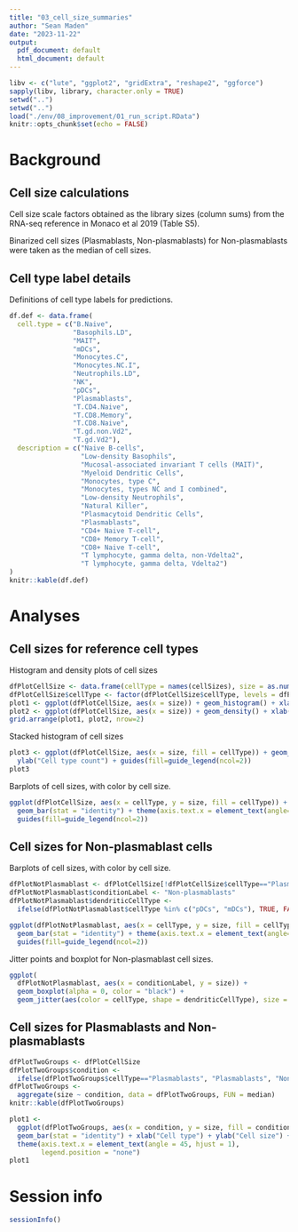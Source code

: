 ```yaml
---
title: "03_cell_size_summaries"
author: "Sean Maden"
date: "2023-11-22"
output:
  pdf_document: default
  html_document: default
---
```


```r
libv <- c("lute", "ggplot2", "gridExtra", "reshape2", "ggforce")
sapply(libv, library, character.only = TRUE)
setwd("..")
setwd("..")
load("./env/08_improvement/01_run_script.RData")
knitr::opts_chunk$set(echo = FALSE)
```

# Background

## Cell size calculations

Cell size scale factors obtained as the library sizes (column sums) from the 
RNA-seq reference in Monaco et al 2019 (Table S5).

Binarized cell sizes (Plasmablasts, Non-plasmablasts) for Non-plasmablasts were 
taken as the median of cell sizes.

## Cell type label details

Definitions of cell type labels for predictions.

```r
df.def <- data.frame(
  cell.type = c("B.Naive",
                "Basophils.LD",
                "MAIT",
                "mDCs",
                "Monocytes.C",
                "Monocytes.NC.I",
                "Neutrophils.LD",
                "NK",
                "pDCs",
                "Plasmablasts",
                "T.CD4.Naive",
                "T.CD8.Memory",
                "T.CD8.Naive",
                "T.gd.non.Vd2",
                "T.gd.Vd2"),
  description = c("Naive B-cells",
                  "Low-density Basophils",
                  "Mucosal-associated invariant T cells (MAIT)",
                  "Myeloid Dendritic Cells",
                  "Monocytes, type C",
                  "Monocytes, types NC and I combined",
                  "Low-density Neutrophils",
                  "Natural Killer",
                  "Plasmacytoid Dendritic Cells",
                  "Plasmablasts",
                  "CD4+ Naive T-cell",
                  "CD8+ Memory T-cell",
                  "CD8+ Naive T-cell",
                  "T lymphocyte, gamma delta, non-Vdelta2",
                  "T lymphocyte, gamma delta, Vdelta2")
)
knitr::kable(df.def)
```

# Analyses

## Cell sizes for reference cell types

Histogram and density plots of cell sizes

```r
dfPlotCellSize <- data.frame(cellType = names(cellSizes), size = as.numeric(cellSizes))
dfPlotCellSize$cellType <- factor(dfPlotCellSize$cellType, levels = dfPlotCellSize$cellType[order(dfPlotCellSize$size)])
plot1 <- ggplot(dfPlotCellSize, aes(x = size)) + geom_histogram() + xlab("Cell size") + ylab("Cell type count")
plot2 <- ggplot(dfPlotCellSize, aes(x = size)) + geom_density() + xlab("Cell size") + ylab("Cell amount density")
grid.arrange(plot1, plot2, nrow=2)
```

Stacked histogram of cell sizes

```r
plot3 <- ggplot(dfPlotCellSize, aes(x = size, fill = cellType)) + geom_histogram() + xlab("Cell size") + 
  ylab("Cell type count") + guides(fill=guide_legend(ncol=2))
plot3
```

Barplots of cell sizes, with color by cell size.

```r
ggplot(dfPlotCellSize, aes(x = cellType, y = size, fill = cellType)) + 
  geom_bar(stat = "identity") + theme(axis.text.x = element_text(angle=45,hjust=1)) + 
  guides(fill=guide_legend(ncol=2))
```

## Cell sizes for Non-plasmablast cells

Barplots of cell sizes, with color by cell size.

```r
dfPlotNotPlasmablast <- dfPlotCellSize[!dfPlotCellSize$cellType=="Plasmablasts",]
dfPlotNotPlasmablast$conditionLabel <- "Non-plasmablasts"
dfPlotNotPlasmablast$dendriticCellType <- 
  ifelse(dfPlotNotPlasmablast$cellType %in% c("pDCs", "mDCs"), TRUE, FALSE)

ggplot(dfPlotNotPlasmablast, aes(x = cellType, y = size, fill = cellType)) + 
  geom_bar(stat = "identity") + theme(axis.text.x = element_text(angle=45,hjust=1)) + 
  guides(fill=guide_legend(ncol=2))
```

Jitter points and boxplot for Non-plasmablast cell sizes.

```r
ggplot(
  dfPlotNotPlasmablast, aes(x = conditionLabel, y = size)) + 
  geom_boxplot(alpha = 0, color = "black") + 
  geom_jitter(aes(color = cellType, shape = dendriticCellType), size = 4)
```

## Cell sizes for Plasmablasts and Non-plasmablasts

```r
dfPlotTwoGroups <- dfPlotCellSize
dfPlotTwoGroups$condition <- 
  ifelse(dfPlotTwoGroups$cellType=="Plasmablasts", "Plasmablasts", "Non-plasmablasts")
dfPlotTwoGroups <- 
  aggregate(size ~ condition, data = dfPlotTwoGroups, FUN = median)
knitr::kable(dfPlotTwoGroups)
```

```r
plot1 <- 
  ggplot(dfPlotTwoGroups, aes(x = condition, y = size, fill = condition)) + 
  geom_bar(stat = "identity") + xlab("Cell type") + ylab("Cell size") + 
  theme(axis.text.x = element_text(angle = 45, hjust = 1),
        legend.position = "none")
plot1
```
# Session info

```r
sessionInfo()
```